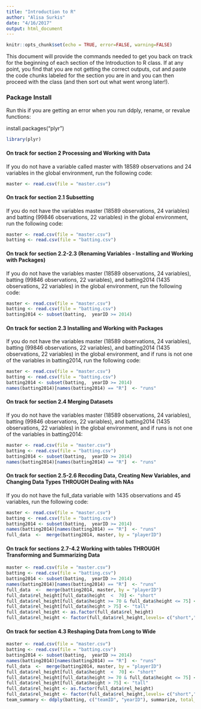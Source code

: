 ```yaml
---
title: "Introduction to R"
author: "Alisa Surkis"
date: "4/16/2017"
output: html_document
---
```


```r
knitr::opts_chunk$set(echo = TRUE, error=FALSE, warning=FALSE)
```

This document will provide the commands needed to get you back on track for the beginning of each section of the Introduction to R class. If at any point, you find that you are not getting the correct outputs, cut and paste the code chunks labeled for the section you are in and you can then proceed with the class (and then sort out what went wrong later!).

### Package Install
Run this if you are getting an error when you run ddply, rename, or revalue functions:
  
install.packages("plyr")
```r
library(plyr)
```

#### On track for section 2 Processing and Working with Data
If you do not have a variable called master with 18589 observations and 24 variables in the global environment, run the following code:  
```r
master <- read.csv(file = "master.csv")
```

#### On track for section 2.1 Subsetting
If you do not have the variables master (18589 observations, 24 variables) and batting (99846 observations, 22 variables) in the global environment, run the following code: 
```r
master <- read.csv(file = "master.csv")
batting <- read.csv(file = "batting.csv")
```

#### On track for section 2.2-2.3	(Renaming Variables - Installing and Working with Packages)
If you do not have the variables master (18589 observations, 24 variables), batting (99846 observations, 22 variables), and batting2014 (1435 observations, 22 variables) in the global environment, run the following code:  
```r
master <- read.csv(file = "master.csv")
batting <- read.csv(file = "batting.csv")
batting2014 <- subset(batting,  yearID >= 2014)
```

#### On track for section 2.3	Installing and Working with Packages
If you do not have the variables master (18589 observations, 24 variables), batting (99846 observations, 22 variables), and batting2014 (1435 observations, 22 variables) in the global environment, and if runs is not one of the variables in batting2014, run the following code:  
```r
master <- read.csv(file = "master.csv")
batting <- read.csv(file = "batting.csv")
batting2014 <- subset(batting,  yearID >= 2014)
names(batting2014)[names(batting2014) == "R"]  <- "runs"
```

#### On track for section 2.4	Merging Datasets
If you do not have the variables master (18589 observations, 24 variables), batting (99846 observations, 22 variables), and batting2014 (1435 observations, 22 variables) in the global environment, and if runs is not one of the variables in batting2014:  
```r
master <- read.csv(file = "master.csv")
batting <- read.csv(file = "batting.csv")
batting2014 <- subset(batting,  yearID >= 2014)
names(batting2014)[names(batting2014) == "R"]  <- "runs"

```

#### On track for section 2.5-2.6	Recoding Data, Creating New Variables, and Changing Data Types THROUGH Dealing with NAs
If you do not have the full_data variable with 1435 observations and 45 variables, run the following code:
```r
master <- read.csv(file = "master.csv")
batting <- read.csv(file = "batting.csv")
batting2014 <- subset(batting,  yearID >= 2014)
names(batting2014)[names(batting2014) == "R"]  <- "runs"
full_data  <-  merge(batting2014, master, by = "playerID")
```

#### On track for sections 2.7-4.2 Working with tables THROUGH Transforming and Summarizing Data
```r
master <- read.csv(file = "master.csv")
batting <- read.csv(file = "batting.csv")
batting2014 <- subset(batting,  yearID >= 2014)
names(batting2014)[names(batting2014) == "R"]  <- "runs"
full_data  <-  merge(batting2014, master, by = "playerID")
full_data$rel_height[full_data$height  <  70] <- "short"
full_data$rel_height[full_data$height >= 70 & full_data$height <= 75] <- "average"
full_data$rel_height[full_data$height > 75] <- "tall"
full_data$rel_height <- as.factor(full_data$rel_height)
full_data$rel_height <- factor(full_data$rel_height,levels= c("short","average","tall"))
```

#### On track for section 4.3	Reshaping Data from Long to Wide
```r
master <- read.csv(file = "master.csv")
batting <- read.csv(file = "batting.csv")
batting2014 <- subset(batting,  yearID >= 2014)
names(batting2014)[names(batting2014) == "R"]  <- "runs"
full_data  <-  merge(batting2014, master, by = "playerID")
full_data$rel_height[full_data$height  <  70] <- "short"
full_data$rel_height[full_data$height >= 70 & full_data$height <= 75] <- "average"
full_data$rel_height[full_data$height > 75] <- "tall"
full_data$rel_height <- as.factor(full_data$rel_height)
full_data$rel_height <- factor(full_data$rel_height,levels= c("short","average","tall"))
team_summary <- ddply(batting, c("teamID", "yearID"), summarize, total_homeruns  =  sum(HR,  na.rm  =  TRUE),  total_runs  =  sum(R, na.rm  =  TRUE),  mean_homeruns  =  mean(HR,  na.rm  =  TRUE), mean_runs = mean(R, na.rm = TRUE))
```

